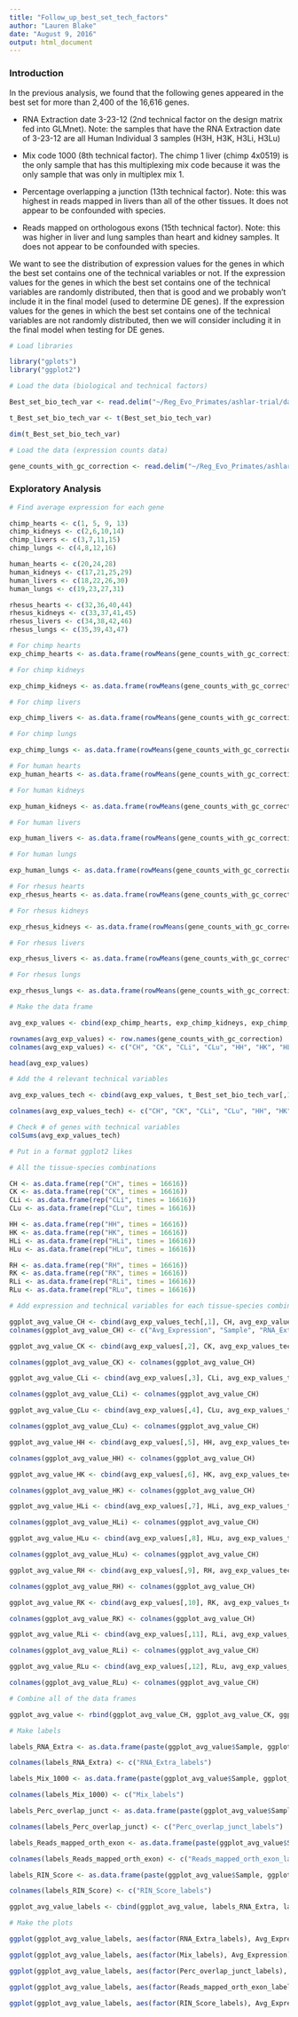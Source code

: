 ```yaml
---
title: "Follow_up_best_set_tech_factors"
author: "Lauren Blake"
date: "August 9, 2016"
output: html_document
---
```


### Introduction

In the previous analysis, we found that the following genes appeared in the best set for more than 2,400 of the 16,616 genes. 

* RNA Extraction date 3-23-12 (2nd technical factor on the design matrix fed into GLMnet). Note: the samples that have the RNA Extraction date of 3-23-12 are all Human Individual 3 samples (H3H, H3K, H3Li, H3Lu)

* Mix code 1000 (8th technical factor). The chimp 1 liver (chimp 4x0519) is the only sample that has this multiplexing mix code because it was the only sample that was only in multiplex mix 1. 

* Percentage overlapping a junction (13th technical factor). Note: this was highest in reads mapped in livers than all of the other tissues. It does not appear to be confounded with species.

* Reads mapped on orthologous exons (15th technical factor). Note: this was higher in liver and lung samples than heart and kidney samples. It does not appear to be confounded with species. 

We want to see the distribution of expression values for the genes in which the best set contains one of the technical variables or not. If the expression values for the genes in which the best set contains one of the technical variables are randomly distributed, then that is good and we probably won't include it in the final model (used to determine DE genes). If the expression values for the genes in which the best set contains one of the technical variables are not randomly distributed, then we will consider including it in the final model when testing for DE genes. 

```r

# Load libraries 

library("gplots")
library("ggplot2")

# Load the data (biological and technical factors)

Best_set_bio_tech_var <- read.delim("~/Reg_Evo_Primates/ashlar-trial/data/Best_set_bio_tech_var.txt")

t_Best_set_bio_tech_var <- t(Best_set_bio_tech_var)

dim(t_Best_set_bio_tech_var)

# Load the data (expression counts data)

gene_counts_with_gc_correction <- read.delim("~/Reg_Evo_Primates/ashlar-trial/data/gc_cyclic_loess_random_var_gene_exp_counts")

```

### Exploratory Analysis

```r
# Find average expression for each gene

chimp_hearts <- c(1, 5, 9, 13)
chimp_kidneys <- c(2,6,10,14)
chimp_livers <- c(3,7,11,15)
chimp_lungs <- c(4,8,12,16)

human_hearts <- c(20,24,28)
human_kidneys <- c(17,21,25,29)
human_livers <- c(18,22,26,30)
human_lungs <- c(19,23,27,31)

rhesus_hearts <- c(32,36,40,44)
rhesus_kidneys <- c(33,37,41,45)
rhesus_livers <- c(34,38,42,46)
rhesus_lungs <- c(35,39,43,47)

# For chimp hearts
exp_chimp_hearts <- as.data.frame(rowMeans(gene_counts_with_gc_correction[ , chimp_hearts]))

# For chimp kidneys

exp_chimp_kidneys <- as.data.frame(rowMeans(gene_counts_with_gc_correction[ , chimp_kidneys]))

# For chimp livers

exp_chimp_livers <- as.data.frame(rowMeans(gene_counts_with_gc_correction[ , chimp_livers]))

# For chimp lungs

exp_chimp_lungs <- as.data.frame(rowMeans(gene_counts_with_gc_correction[ , chimp_lungs]))

# For human hearts
exp_human_hearts <- as.data.frame(rowMeans(gene_counts_with_gc_correction[ , human_hearts]))

# For human kidneys

exp_human_kidneys <- as.data.frame(rowMeans(gene_counts_with_gc_correction[ , human_kidneys]))

# For human livers

exp_human_livers <- as.data.frame(rowMeans(gene_counts_with_gc_correction[ , human_livers]))

# For human lungs

exp_human_lungs <- as.data.frame(rowMeans(gene_counts_with_gc_correction[ , human_lungs]))

# For rhesus hearts
exp_rhesus_hearts <- as.data.frame(rowMeans(gene_counts_with_gc_correction[ , rhesus_hearts]))

# For rhesus kidneys

exp_rhesus_kidneys <- as.data.frame(rowMeans(gene_counts_with_gc_correction[ , rhesus_kidneys]))

# For rhesus livers

exp_rhesus_livers <- as.data.frame(rowMeans(gene_counts_with_gc_correction[ , rhesus_livers]))

# For rhesus lungs

exp_rhesus_lungs <- as.data.frame(rowMeans(gene_counts_with_gc_correction[ , human_lungs]))

# Make the data frame

avg_exp_values <- cbind(exp_chimp_hearts, exp_chimp_kidneys, exp_chimp_livers, exp_chimp_lungs, exp_human_hearts, exp_human_kidneys, exp_human_livers, exp_human_lungs, exp_rhesus_hearts, exp_rhesus_kidneys, exp_rhesus_livers, exp_rhesus_lungs)

rownames(avg_exp_values) <- row.names(gene_counts_with_gc_correction)
colnames(avg_exp_values) <- c("CH", "CK", "CLi", "CLu", "HH", "HK", "HLi", "HLu", "RH", "RK", "RLi", "RLu")

head(avg_exp_values)

# Add the 4 relevant technical variables

avg_exp_values_tech <- cbind(avg_exp_values, t_Best_set_bio_tech_var[,10], t_Best_set_bio_tech_var[,16], t_Best_set_bio_tech_var[,21], t_Best_set_bio_tech_var[,23], t_Best_set_bio_tech_var[,26])

colnames(avg_exp_values_tech) <- c("CH", "CK", "CLi", "CLu", "HH", "HK", "HLi", "HLu", "RH", "RK", "RLi", "RLu", "Extraction_3-23-12", "Mix_code_1000", "Perc_overlapping_junction", "Reads_mapped_on_ortho_exons", "RIN score")

# Check # of genes with technical variables
colSums(avg_exp_values_tech)

# Put in a format ggplot2 likes

# All the tissue-species combinations

CH <- as.data.frame(rep("CH", times = 16616))
CK <- as.data.frame(rep("CK", times = 16616))
CLi <- as.data.frame(rep("CLi", times = 16616))
CLu <- as.data.frame(rep("CLu", times = 16616))

HH <- as.data.frame(rep("HH", times = 16616))
HK <- as.data.frame(rep("HK", times = 16616))
HLi <- as.data.frame(rep("HLi", times = 16616))
HLu <- as.data.frame(rep("HLu", times = 16616))

RH <- as.data.frame(rep("RH", times = 16616))
RK <- as.data.frame(rep("RK", times = 16616))
RLi <- as.data.frame(rep("RLi", times = 16616))
RLu <- as.data.frame(rep("RLu", times = 16616))

# Add expression and technical variables for each tissue-species combination

ggplot_avg_value_CH <- cbind(avg_exp_values_tech[,1], CH, avg_exp_values_tech[,13], avg_exp_values_tech[,14], avg_exp_values_tech[,15], avg_exp_values_tech[,16], avg_exp_values_tech[,17])
colnames(ggplot_avg_value_CH) <- c("Avg_Expression", "Sample", "RNA_Extra", "Mix_1000", "Perc_overlap_junct", "Reads_mapped_orth_exon", "RIN_Score")

ggplot_avg_value_CK <- cbind(avg_exp_values[,2], CK, avg_exp_values_tech[,13], avg_exp_values_tech[,14], avg_exp_values_tech[,15], avg_exp_values_tech[,16], avg_exp_values_tech[,17])

colnames(ggplot_avg_value_CK) <- colnames(ggplot_avg_value_CH)

ggplot_avg_value_CLi <- cbind(avg_exp_values[,3], CLi, avg_exp_values_tech[,13], avg_exp_values_tech[,14], avg_exp_values_tech[,15], avg_exp_values_tech[,16], avg_exp_values_tech[,17])

colnames(ggplot_avg_value_CLi) <- colnames(ggplot_avg_value_CH)

ggplot_avg_value_CLu <- cbind(avg_exp_values[,4], CLu, avg_exp_values_tech[,13], avg_exp_values_tech[,14], avg_exp_values_tech[,15], avg_exp_values_tech[,16], avg_exp_values_tech[,17])

colnames(ggplot_avg_value_CLu) <- colnames(ggplot_avg_value_CH)

ggplot_avg_value_HH <- cbind(avg_exp_values[,5], HH, avg_exp_values_tech[,13], avg_exp_values_tech[,14], avg_exp_values_tech[,15], avg_exp_values_tech[,16], avg_exp_values_tech[,17])

colnames(ggplot_avg_value_HH) <- colnames(ggplot_avg_value_CH)

ggplot_avg_value_HK <- cbind(avg_exp_values[,6], HK, avg_exp_values_tech[,13], avg_exp_values_tech[,14], avg_exp_values_tech[,15], avg_exp_values_tech[,16], avg_exp_values_tech[,17])

colnames(ggplot_avg_value_HK) <- colnames(ggplot_avg_value_CH)

ggplot_avg_value_HLi <- cbind(avg_exp_values[,7], HLi, avg_exp_values_tech[,13], avg_exp_values_tech[,14], avg_exp_values_tech[,15], avg_exp_values_tech[,16], avg_exp_values_tech[,17])

colnames(ggplot_avg_value_HLi) <- colnames(ggplot_avg_value_CH)

ggplot_avg_value_HLu <- cbind(avg_exp_values[,8], HLu, avg_exp_values_tech[,13], avg_exp_values_tech[,14], avg_exp_values_tech[,15], avg_exp_values_tech[,16], avg_exp_values_tech[,17])

colnames(ggplot_avg_value_HLu) <- colnames(ggplot_avg_value_CH)

ggplot_avg_value_RH <- cbind(avg_exp_values[,9], RH, avg_exp_values_tech[,13], avg_exp_values_tech[,14], avg_exp_values_tech[,15], avg_exp_values_tech[,16], avg_exp_values_tech[,17])

colnames(ggplot_avg_value_RH) <- colnames(ggplot_avg_value_CH)

ggplot_avg_value_RK <- cbind(avg_exp_values[,10], RK, avg_exp_values_tech[,13], avg_exp_values_tech[,14], avg_exp_values_tech[,15], avg_exp_values_tech[,16], avg_exp_values_tech[,17])

colnames(ggplot_avg_value_RK) <- colnames(ggplot_avg_value_CH)

ggplot_avg_value_RLi <- cbind(avg_exp_values[,11], RLi, avg_exp_values_tech[,13], avg_exp_values_tech[,14], avg_exp_values_tech[,15], avg_exp_values_tech[,16], avg_exp_values_tech[,17])

colnames(ggplot_avg_value_RLi) <- colnames(ggplot_avg_value_CH)

ggplot_avg_value_RLu <- cbind(avg_exp_values[,12], RLu, avg_exp_values_tech[,13], avg_exp_values_tech[,14], avg_exp_values_tech[,15], avg_exp_values_tech[,16], avg_exp_values_tech[,17])

colnames(ggplot_avg_value_RLu) <- colnames(ggplot_avg_value_CH)

# Combine all of the data frames

ggplot_avg_value <- rbind(ggplot_avg_value_CH, ggplot_avg_value_CK, ggplot_avg_value_CLi, ggplot_avg_value_CLu, ggplot_avg_value_HH, ggplot_avg_value_HK, ggplot_avg_value_HLi, ggplot_avg_value_HLu, ggplot_avg_value_RH, ggplot_avg_value_RK, ggplot_avg_value_RLi, ggplot_avg_value_RLu)

# Make labels

labels_RNA_Extra <- as.data.frame(paste(ggplot_avg_value$Sample, ggplot_avg_value$RNA_Extra, sep="_"))

colnames(labels_RNA_Extra) <- c("RNA_Extra_labels")

labels_Mix_1000 <- as.data.frame(paste(ggplot_avg_value$Sample, ggplot_avg_value$Mix_1000, sep="_"))

colnames(labels_Mix_1000) <- c("Mix_labels")

labels_Perc_overlap_junct <- as.data.frame(paste(ggplot_avg_value$Sample, ggplot_avg_value$Perc_overlap_junct, sep="_"))

colnames(labels_Perc_overlap_junct) <- c("Perc_overlap_junct_labels")

labels_Reads_mapped_orth_exon <- as.data.frame(paste(ggplot_avg_value$Sample, ggplot_avg_value$Reads_mapped_orth_exon, sep="_"))

colnames(labels_Reads_mapped_orth_exon) <- c("Reads_mapped_orth_exon_labels")

labels_RIN_Score <- as.data.frame(paste(ggplot_avg_value$Sample, ggplot_avg_value$RIN_Score, sep="_"))

colnames(labels_RIN_Score) <- c("RIN_Score_labels")

ggplot_avg_value_labels <- cbind(ggplot_avg_value, labels_RNA_Extra, labels_Mix_1000, labels_Perc_overlap_junct, labels_Reads_mapped_orth_exon, labels_RIN_Score)

# Make the plots

ggplot(ggplot_avg_value_labels, aes(factor(RNA_Extra_labels), Avg_Expression)) +  geom_boxplot() + ylab("Normalized expression values (averaged over inds.)") + labs(title = "Expression values including genes with and without RNA Extraction Date 3-23-12") + xlab("Tissue-species + whether or not tech. factor included")

ggplot(ggplot_avg_value_labels, aes(factor(Mix_labels), Avg_Expression)) +  geom_boxplot() + ylab("Normalized expression values (averaged over inds.)") + labs(title = "Expression values including genes with and without Master Mix Code 1000")  + xlab("Tissue-species + whether or not tech. factor included")

ggplot(ggplot_avg_value_labels, aes(factor(Perc_overlap_junct_labels), Avg_Expression)) +  geom_boxplot() + ylab("Normalized expression values (averaged over inds.)") + labs(title = "Expression values including genes with and without Perc. overlapping junctions") + xlab("Tissue-species + whether or not tech. factor included")

ggplot(ggplot_avg_value_labels, aes(factor(Reads_mapped_orth_exon_labels), Avg_Expression)) +  geom_boxplot() + ylab("Normalized expression values (averaged over inds.)") + labs(title = "Expression values including genes with and without Num. of reads mapped on orth. exons") + xlab("Tissue-species + whether or not tech. factor included")

ggplot(ggplot_avg_value_labels, aes(factor(RIN_Score_labels), Avg_Expression)) +  geom_boxplot() + ylab("Normalized expression values (averaged over inds.)") + labs(title = "Expression values including genes with and without RIN Score") + xlab("Tissue-species + whether or not tech. factor included")

```
